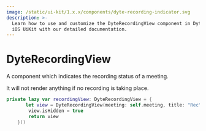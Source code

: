 ```yaml
---
image: /static/ui-kit/1.x.x/components/dyte-recording-indicator.svg
description: >-
  Learn how to use and customize the DyteRecordingView component in Dyte's
  iOS UiKit with our detailed documentation.
---
```


# DyteRecordingView

A component which indicates the recording status of a meeting.

It will not render anything if no recording is taking place.

```swift
private lazy var recordingView: DyteRecordingView = {
       let view = DyteRecordingView(meeting: self.meeting, title: "Rec", image: nil, appearance: AppTheme.shared.recordingViewAppearance)
        view.isHidden = true
        return view
    }()
```

<head>
  <title>iOS DyteRecordingView</title>
</head>
